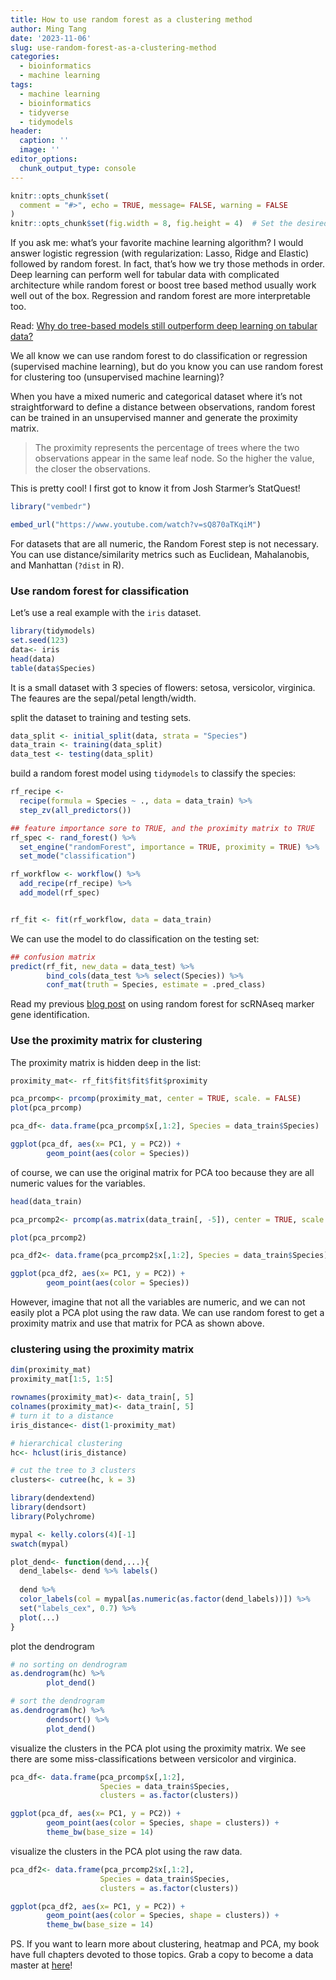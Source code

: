 ```yaml
---
title: How to use random forest as a clustering method
author: Ming Tang
date: '2023-11-06'
slug: use-random-forest-as-a-clustering-method
categories:
  - bioinformatics
  - machine learning
tags:
  - machine learning
  - bioinformatics
  - tidyverse
  - tidymodels
header:
  caption: ''
  image: ''
editor_options: 
  chunk_output_type: console
---
```


```r
knitr::opts_chunk$set(
  comment = "#>", echo = TRUE, message= FALSE, warning = FALSE
)
knitr::opts_chunk$set(fig.width = 8, fig.height = 4)  # Set the desired width and height
```

If you ask me: what's your favorite machine learning algorithm? I would answer logistic regression (with regularization: Lasso, Ridge and Elastic) followed by random forest. In fact, that's how we try those methods in order. Deep learning can perform well for tabular data with complicated architecture while random forest or boost tree based method usually work well out of the box. Regression and random forest are more interpretable too.

Read: [Why do tree-based models still outperform deep learning on tabular data?](https://arxiv.org/abs/2207.08815)

We all know we can use random forest to do classification or regression (supervised machine learning), but do you know you can use random forest for clustering too (unsupervised machine learning)?

When you have a mixed numeric and categorical dataset where it’s not straightforward to define a distance between observations, random forest can be trained in an unsupervised manner and generate the proximity matrix.

>The proximity represents the percentage of trees where the two observations appear in the same leaf node. So the higher the value, the closer the observations.

This is pretty cool! I first got to know it from Josh Starmer's StatQuest!

```r
library("vembedr")

embed_url("https://www.youtube.com/watch?v=sQ870aTKqiM")
```


For datasets that are all numeric, the Random Forest step is not necessary. You can use distance/similarity metrics such as Euclidean, Mahalanobis, and Manhattan (`?dist` in R).

### Use random forest for classification

Let's use a real example with the `iris` dataset.

```r
library(tidymodels)
set.seed(123)
data<- iris
head(data)
table(data$Species)
```
It is a small dataset with 3 species of flowers: setosa, versicolor, virginica. The feaures are the sepal/petal length/width.


split the dataset to training and testing sets.
```r
data_split <- initial_split(data, strata = "Species")
data_train <- training(data_split)
data_test <- testing(data_split)
```

build a random forest model using `tidymodels` to classify the species:

```r
rf_recipe <- 
  recipe(formula = Species ~ ., data = data_train) %>%
  step_zv(all_predictors())

## feature importance sore to TRUE, and the proximity matrix to TRUE
rf_spec <- rand_forest() %>%
  set_engine("randomForest", importance = TRUE, proximity = TRUE) %>%
  set_mode("classification")

rf_workflow <- workflow() %>% 
  add_recipe(rf_recipe) %>% 
  add_model(rf_spec)


rf_fit <- fit(rf_workflow, data = data_train)
```

We can use the model to do classification on the testing set:
```r
## confusion matrix
predict(rf_fit, new_data = data_test) %>%
        bind_cols(data_test %>% select(Species)) %>%
        conf_mat(truth = Species, estimate = .pred_class)
```

Read my previous [blog post](https://divingintogeneticsandgenomics.com/post/use-random-forest-and-boost-trees-to-find-marker-genes-in-scrnaseq-data/) on using random forest for scRNAseq marker gene identification.

### Use the proximity matrix for clustering

The proximity matrix is hidden deep in the list:

```r
proximity_mat<- rf_fit$fit$fit$fit$proximity

pca_prcomp<- prcomp(proximity_mat, center = TRUE, scale. = FALSE)
plot(pca_prcomp)

pca_df<- data.frame(pca_prcomp$x[,1:2], Species = data_train$Species)

ggplot(pca_df, aes(x= PC1, y = PC2)) +
        geom_point(aes(color = Species))
```

of course, we can use the original matrix for PCA too because they are all numeric values for the variables.

```r
head(data_train)

pca_prcomp2<- prcomp(as.matrix(data_train[, -5]), center = TRUE, scale. = FALSE)

plot(pca_prcomp2)

pca_df2<- data.frame(pca_prcomp2$x[,1:2], Species = data_train$Species)

ggplot(pca_df2, aes(x= PC1, y = PC2)) +
        geom_point(aes(color = Species))
```

However, imagine that not all the variables are numeric, and we can not easily plot a PCA plot using the raw data. We can use random forest to get a proximity matrix and use that matrix for PCA as shown above.


### clustering using the proximity matrix

```r
dim(proximity_mat)
proximity_mat[1:5, 1:5]

rownames(proximity_mat)<- data_train[, 5]
colnames(proximity_mat)<- data_train[, 5]
# turn it to a distance 
iris_distance<- dist(1-proximity_mat)

# hierarchical clustering
hc<- hclust(iris_distance)

# cut the tree to 3 clusters
clusters<- cutree(hc, k = 3)
```


```r
library(dendextend)
library(dendsort)
library(Polychrome)

mypal <- kelly.colors(4)[-1]
swatch(mypal)

plot_dend<- function(dend,...){
  dend_labels<- dend %>% labels()
  
  dend %>% 
  color_labels(col = mypal[as.numeric(as.factor(dend_labels))]) %>%
  set("labels_cex", 0.7) %>%
  plot(...)
}
```

plot the dendrogram
```r
# no sorting on dendrogram
as.dendrogram(hc) %>%
        plot_dend()

# sort the dendrogram
as.dendrogram(hc) %>%
        dendsort() %>%
        plot_dend()
```

visualize the clusters in the PCA plot using the proximity matrix.
We see there are some miss-classifications between versicolor and virginica.

```r
pca_df<- data.frame(pca_prcomp$x[,1:2], 
                    Species = data_train$Species,
                    clusters = as.factor(clusters))

ggplot(pca_df, aes(x= PC1, y = PC2)) +
        geom_point(aes(color = Species, shape = clusters)) +
        theme_bw(base_size = 14)
```

visualize the clusters in the PCA plot using the raw data.

```r
pca_df2<- data.frame(pca_prcomp2$x[,1:2], 
                    Species = data_train$Species,
                    clusters = as.factor(clusters))

ggplot(pca_df2, aes(x= PC1, y = PC2)) +
        geom_point(aes(color = Species, shape = clusters)) +
        theme_bw(base_size = 14)
```

PS. If you want to learn more about clustering, heatmap and PCA, my book have full chapters devoted to those topics. Grab a copy to become a data master at [here](https://divingintogeneticsandgenomics.ck.page/products/cell-line-to-command-line)!
